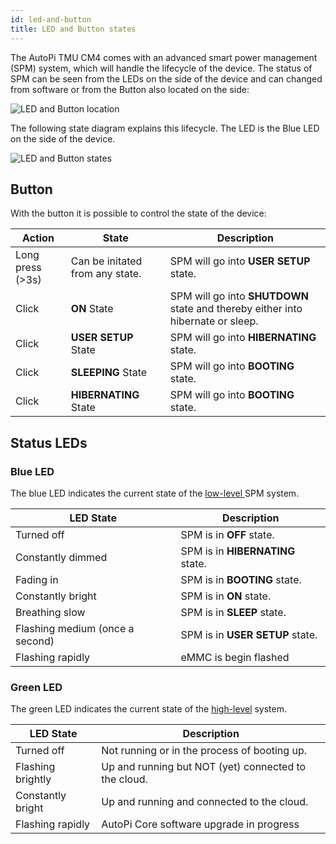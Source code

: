 ```yaml
---
id: led-and-button
title: LED and Button states
---
```


The AutoPi TMU CM4 comes with an advanced smart power management (SPM) system, which will handle the lifecycle of the device. The status of SPM can be seen from the LEDs on the side of the device and can changed from software or from the Button also located on the side:

![LED and Button location](/img/hardware/tmu_cm4/led_button_location.png)

The following state diagram explains this lifecycle. The LED is the Blue LED on the side of the device.

![LED and Button states](/img/hardware/tmu_cm4/led_button_states.png)

## Button
With the button it is possible to control the state of the device:

| Action | State | Description |
| ------ | ------ | ------ |
| Long press (>3s) | Can be initated from any state. | SPM will go into **USER SETUP** state. |
| Click | **ON** State | SPM will go into **SHUTDOWN** state and thereby either into hibernate or sleep. |
| Click | **USER SETUP** State | SPM will go into **HIBERNATING** state. |
| Click | **SLEEPING** State | SPM will go into **BOOTING** state. |
| Click | **HIBERNATING** State | SPM will go into **BOOTING** state. |



## Status LEDs

### Blue LED

The blue LED indicates the current state of the [low-level ](/core/power_management/core-power-low) SPM system.

| LED State | Description |
| ------ | ------ |
| Turned off | SPM is in **OFF** state. |
| Constantly dimmed | SPM is in **HIBERNATING** state. |
| Fading in | SPM is in **BOOTING** state. |
| Constantly bright | SPM is in **ON** state. |
| Breathing slow | SPM is in **SLEEP** state. |
| Flashing medium (once a second) | SPM is in **USER SETUP** state. |
| Flashing rapidly | eMMC is begin flashed |

### Green LED

The green LED indicates the current state of the [high-level](/core/power_management/core-power-high) system.

| LED State | Description |
| ------ | ------ |
| Turned off | Not running or in the process of booting up. |
| Flashing brightly | Up and running but NOT (yet) connected to the cloud. |
| Constantly bright | Up and running and connected to the cloud. |
| Flashing rapidly | AutoPi Core software upgrade in progress |
